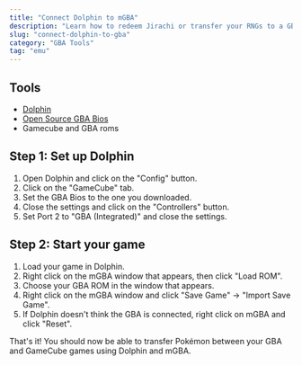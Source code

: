 ```yaml
---
title: "Connect Dolphin to mGBA"
description: "Learn how to redeem Jirachi or transfer your RNGs to a GBA game."
slug: "connect-dolphin-to-gba"
category: "GBA Tools"
tag: "emu"
---
```


## Tools

- [Dolphin](https://dolphin-emu.org/download/)
- [Open Source GBA Bios](https://github.com/ez-me/gba-bios/releases/tag/1.0)
- Gamecube and GBA roms

## Step 1: Set up Dolphin

1. Open Dolphin and click on the "Config" button.
2. Click on the "GameCube" tab.
3. Set the GBA Bios to the one you downloaded.
4. Close the settings and click on the "Controllers" button.
5. Set Port 2 to "GBA (Integrated)" and close the settings.

## Step 2: Start your game

1. Load your game in Dolphin.
2. Right click on the mGBA window that appears, then click "Load ROM".
3. Choose your GBA ROM in the window that appears.
4. Right click on the mGBA window and click "Save Game" -> "Import Save Game".
5. If Dolphin doesn't think the GBA is connected, right click on mGBA and click "Reset".

That's it! You should now be able to transfer Pokémon between your GBA and GameCube games using Dolphin and mGBA.
